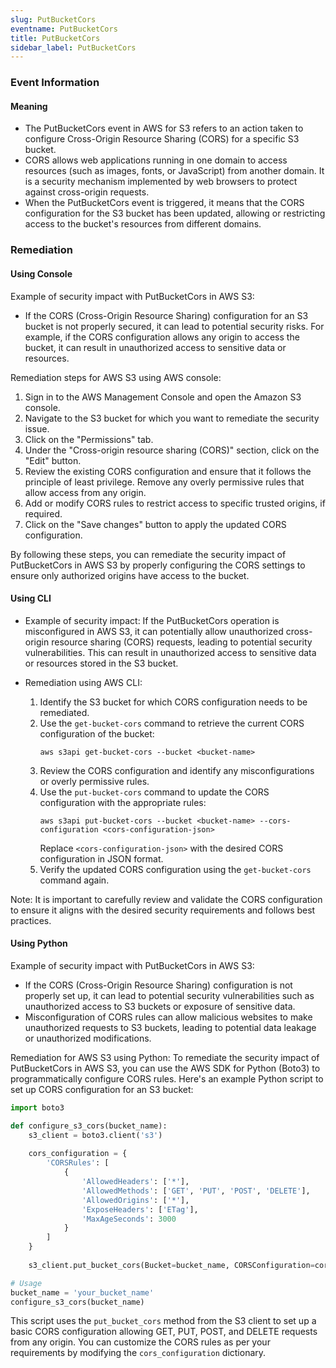 ```yaml
--- 
slug: PutBucketCors
eventname: PutBucketCors
title: PutBucketCors
sidebar_label: PutBucketCors
---
```

                       
### Event Information

#### Meaning

- The PutBucketCors event in AWS for S3 refers to an action taken to configure Cross-Origin Resource Sharing (CORS) for a specific S3 bucket.
- CORS allows web applications running in one domain to access resources (such as images, fonts, or JavaScript) from another domain. It is a security mechanism implemented by web browsers to protect against cross-origin requests.
- When the PutBucketCors event is triggered, it means that the CORS configuration for the S3 bucket has been updated, allowing or restricting access to the bucket's resources from different domains.

### Remediation

#### Using Console

Example of security impact with PutBucketCors in AWS S3:
- If the CORS (Cross-Origin Resource Sharing) configuration for an S3 bucket is not properly secured, it can lead to potential security risks. For example, if the CORS configuration allows any origin to access the bucket, it can result in unauthorized access to sensitive data or resources.

Remediation steps for AWS S3 using AWS console:
1. Sign in to the AWS Management Console and open the Amazon S3 console.
2. Navigate to the S3 bucket for which you want to remediate the security issue.
3. Click on the "Permissions" tab.
4. Under the "Cross-origin resource sharing (CORS)" section, click on the "Edit" button.
5. Review the existing CORS configuration and ensure that it follows the principle of least privilege. Remove any overly permissive rules that allow access from any origin.
6. Add or modify CORS rules to restrict access to specific trusted origins, if required.
7. Click on the "Save changes" button to apply the updated CORS configuration.

By following these steps, you can remediate the security impact of PutBucketCors in AWS S3 by properly configuring the CORS settings to ensure only authorized origins have access to the bucket.

#### Using CLI

- Example of security impact: If the PutBucketCors operation is misconfigured in AWS S3, it can potentially allow unauthorized cross-origin resource sharing (CORS) requests, leading to potential security vulnerabilities. This can result in unauthorized access to sensitive data or resources stored in the S3 bucket.

- Remediation using AWS CLI:
  1. Identify the S3 bucket for which CORS configuration needs to be remediated.
  2. Use the `get-bucket-cors` command to retrieve the current CORS configuration of the bucket: 
     ```
     aws s3api get-bucket-cors --bucket <bucket-name>
     ```
  3. Review the CORS configuration and identify any misconfigurations or overly permissive rules.
  4. Use the `put-bucket-cors` command to update the CORS configuration with the appropriate rules:
     ```
     aws s3api put-bucket-cors --bucket <bucket-name> --cors-configuration <cors-configuration-json>
     ```
     Replace `<cors-configuration-json>` with the desired CORS configuration in JSON format.
  5. Verify the updated CORS configuration using the `get-bucket-cors` command again.

Note: It is important to carefully review and validate the CORS configuration to ensure it aligns with the desired security requirements and follows best practices.

#### Using Python

Example of security impact with PutBucketCors in AWS S3:
- If the CORS (Cross-Origin Resource Sharing) configuration is not properly set up, it can lead to potential security vulnerabilities such as unauthorized access to S3 buckets or exposure of sensitive data.
- Misconfiguration of CORS rules can allow malicious websites to make unauthorized requests to S3 buckets, leading to potential data leakage or unauthorized modifications.

Remediation for AWS S3 using Python:
To remediate the security impact of PutBucketCors in AWS S3, you can use the AWS SDK for Python (Boto3) to programmatically configure CORS rules. Here's an example Python script to set up CORS configuration for an S3 bucket:

```python
import boto3

def configure_s3_cors(bucket_name):
    s3_client = boto3.client('s3')
    
    cors_configuration = {
        'CORSRules': [
            {
                'AllowedHeaders': ['*'],
                'AllowedMethods': ['GET', 'PUT', 'POST', 'DELETE'],
                'AllowedOrigins': ['*'],
                'ExposeHeaders': ['ETag'],
                'MaxAgeSeconds': 3000
            }
        ]
    }
    
    s3_client.put_bucket_cors(Bucket=bucket_name, CORSConfiguration=cors_configuration)

# Usage
bucket_name = 'your_bucket_name'
configure_s3_cors(bucket_name)
```

This script uses the `put_bucket_cors` method from the S3 client to set up a basic CORS configuration allowing GET, PUT, POST, and DELETE requests from any origin. You can customize the CORS rules as per your requirements by modifying the `cors_configuration` dictionary.


 